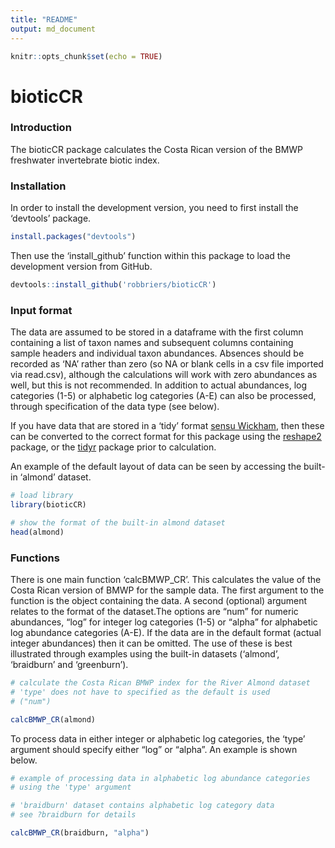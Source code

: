 ```yaml
---
title: "README"
output: md_document
---
```


```r
knitr::opts_chunk$set(echo = TRUE)
```

# bioticCR

### Introduction
The bioticCR package calculates the Costa Rican version of the BMWP freshwater invertebrate biotic index.

### Installation
In order to install the development version, you need to first install the 'devtools' package.
```r
install.packages("devtools")
```
Then use the 'install_github' function within this package to load the development version from GitHub.
```r
devtools::install_github('robbriers/bioticCR')
```

### Input format
The data are assumed to be stored in a dataframe with the first column containing a list of taxon names and subsequent columns containing sample headers and individual taxon abundances. Absences should be recorded as 'NA' rather than zero (so NA or blank cells in a csv file imported via read.csv), although the calculations will work with zero abundances as well, but this is not recommended. In addition to actual abundances, log categories (1-5) or alphabetic log categories (A-E) can also be processed, through specification of the data type (see below). 

If you have data that are stored in a 'tidy' format [sensu Wickham](https://www.jstatsoft.org/article/view/v059i10), then these can be converted to the correct format for this package using the [reshape2](https://cran.r-project.org/package=reshape2) package, or the [tidyr](https://cran.r-project.org/package=tidyr) package prior to calculation.

An example of the default layout of data can be seen by accessing the built-in 'almond' dataset.

```r
# load library
library(bioticCR)

# show the format of the built-in almond dataset
head(almond)
```

### Functions
There is one main function 'calcBMWP_CR'. This calculates the value of the Costa Rican version of BMWP for the sample data. The first argument to the function is the object containing the data. A second (optional) argument relates to the format of the dataset.The options are "num" for numeric abundances, "log" for integer log categories (1-5) or "alpha" for alphabetic log abundance categories (A-E).  If the data are in the default format (actual integer abundances) then it can be omitted. The use of these is best illustrated through examples using the built-in datasets ('almond', 'braidburn' and 'greenburn').

```r
# calculate the Costa Rican BMWP index for the River Almond dataset
# 'type' does not have to specified as the default is used
# ("num")

calcBMWP_CR(almond)

```

To process data in either integer or alphabetic log categories, the 'type' argument should specify either "log" or "alpha".  An example is shown below.

```r
# example of processing data in alphabetic log abundance categories
# using the 'type' argument

# 'braidburn' dataset contains alphabetic log category data
# see ?braidburn for details

calcBMWP_CR(braidburn, "alpha")
```

